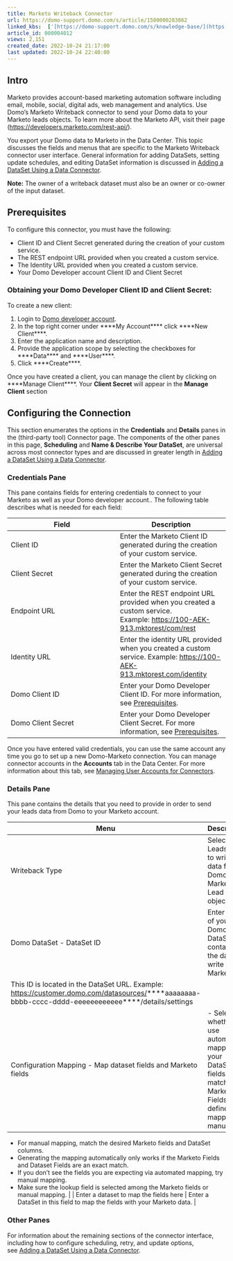 ```yaml
---
title: Marketo Writeback Connector
url: https://domo-support.domo.com/s/article/1500000283862
linked_kbs:  ['[https://domo-support.domo.com/s/knowledge-base/](https://domo-support.domo.com/s/knowledge-base/)', '[https://domo-support.domo.com/s/](https://domo-support.domo.com/s/)', '[https://domo-support.domo.com/s/topic/0TO5w000000ZammGAC](https://domo-support.domo.com/s/topic/0TO5w000000ZammGAC)', '[https://domo-support.domo.com/s/topic/0TO5w000000ZanLGAS](https://domo-support.domo.com/s/topic/0TO5w000000ZanLGAS)', '[https://domo-support.domo.com/s/topic/0TO5w000000ZapVGAS](https://domo-support.domo.com/s/topic/0TO5w000000ZapVGAS)', '[https://domo-support.domo.com/s/article/360042926274](https://domo-support.domo.com/s/article/360042926274)', '[https://domo-support.domo.com/s/article/360042926054](https://domo-support.domo.com/s/article/360042926054)', '[https://domo-support.domo.com/s/article/1500000283862](https://domo-support.domo.com/s/article/1500000283862)', '[https://domo-support.domo.com/s/topic/0TO5w000000ZapVGAS/writeback-connectors](https://domo-support.domo.com/s/topic/0TO5w000000ZapVGAS/writeback-connectors)', '[https://domo-support.domo.com/s/article/360043429933](https://domo-support.domo.com/s/article/360043429933)', '[https://domo-support.domo.com/s/article/360043429953](https://domo-support.domo.com/s/article/360043429953)', '[https://domo-support.domo.com/s/article/360042925494](https://domo-support.domo.com/s/article/360042925494)', '[https://domo-support.domo.com/s/article/4408174643607](https://domo-support.domo.com/s/article/4408174643607)', '[https://domo-support.domo.com/s/article/360043429913](https://domo-support.domo.com/s/article/360043429913)', '[https://domo-support.domo.com/s/login/](https://domo-support.domo.com/s/login/)']
article_id: 000004012
views: 2,151
created_date: 2022-10-24 21:17:00
last updated: 2022-10-24 22:40:00
---
```




Intro
-----


Marketo provides account-based marketing automation software including email, mobile, social, digital ads, web management and analytics. Use Domo's Marketo Writeback connector to send your Domo data to your Marketo leads objects. To learn more about the Marketo API, visit their page ([https://developers.marketo.com/rest-api/](https://developers.marketo.com/rest-api/ "https://developers.marketo.com/rest-api/")).


You export your Domo data to Marketo in the Data Center. This topic discusses the fields and menus that are specific to the Marketo Writeback connector user interface. General information for adding DataSets, setting update schedules, and editing DataSet information is discussed in [Adding a DataSet Using a Data Connector](/s/article/360042926274).







**Note:** The owner of a writeback dataset must also be an owner or co-owner of the input dataset.




Prerequisites
-------------


To configure this connector, you must have the following:


* Client ID and Client Secret generated during the creation of your custom service.
* The REST endpoint URL provided when you created a custom service.
* The Identity URL provided when you created a custom service.
* Your Domo Developer account Client ID and Client Secret


### Obtaining your Domo Developer Client ID and Client Secret:


To create a new client:


1. Login to [Domo developer account](https://developer.domo.com/login).
2. In the top right corner under ****My Account**** click ****New Client****.
3. Enter the application name and description.
4. Provide the application scope by selecting the checkboxes for ****Data**** and ****User****.
5. Click ****Create****.


Once you have created a client, you can manage the client by clicking on ****Manage Client****. Your **Client Secret** will appear in the **Manage Client** section


Configuring the Connection
--------------------------


This section enumerates the options in the **Credentials** and **Details** panes in the (third-party tool) Connector page. The components of the other panes in this page, **Scheduling** and **Name & Describe Your DataSet**, are universal across most connector types and are discussed in greater length in [Adding a DataSet Using a Data Connector](/s/article/360042926274 "Adding a DataSet Using a Data Connector").


### Credentials Pane


This pane contains fields for entering credentials to connect to your Marketo as well as your Domo developer account.. The following table describes what is needed for each field:  




| Field | Description |
| --- | --- |
| Client ID | Enter the Marketo Client ID generated during the creation of your custom service. |
| Client Secret | Enter the Marketo Client Secret generated during the creation of your custom service. |
| Endpoint URL | Enter the REST endpoint URL provided when you created a custom service. Example: [https://100-AEK-913.mktorest/com/rest](https://100-AEK-913.mktorest/com/rest "https://100-AEK-913.mktorest/com/rest") |
| Identity URL | Enter the identity URL provided when you created a custom service. Example: [https://100-AEK-913.mktorest.com/identity](https://100-AEK-913.mktorest.com/identity "https://100-AEK-913.mktorest.com/identity") |
| Domo Client ID | Enter your Domo Developer Client ID. For more information, see [Prerequisites](#h_01ES6XS75TMYHX84GAMZ8PGWMD "Marketo Writeback Connector"). |
| Domo Client Secret | Enter your Domo Developer Client Secret. For more information, see [Prerequisites](#h_01ES6XS75TMYHX84GAMZ8PGWMD "Marketo Writeback Connector"). |


Once you have entered valid credentials, you can use the same account any time you go to set up a new Domo-Marketo connection. You can manage connector accounts in the **Accounts** tab in the Data Center. For more information about this tab, see [Managing User Accounts for Connectors](/s/article/360042926054 "Managing User Accounts for Connectors").


### Details Pane


This pane contains the details that you need to provide in order to send your leads data from Domo to your Marketo account.




| Menu | Description |
| --- | --- |
| Writeback Type | Select Leads to write data from Domo to Marketo Lead objects |
| Domo DataSet - DataSet ID | Enter the ID of your Domo DataSet containing the data to write to Marketo.
This ID is located in the DataSet URL. Example: [https://customer.domo.com/datasources/](https://customer.domo.com/datasources/ "https://customer.domo.com/datasources/")****aaaaaaaa-bbbb-cccc-dddd-eeeeeeeeeeee****/details/settings |
| Configuration Mapping - Map dataset fields and Marketo fields | - Select whether to use automated mapping (if your DataSet fields match Marketo Fields) or to define the mapping manually
- For manual mapping, match the desired Marketo fields and DataSet columns.
- Generating the mapping automatically only works if the Marketo Fields and Dataset Fields are an exact match.
- If you don't see the fields you are expecting via automated mapping, try manual mapping.
- Make sure the lookup field is selected among the Marketo fields or manual mapping. |
| Enter a dataset to map the fields here | Enter a DataSet in this field to map the fields with your Marketo data. |


### Other Panes


For information about the remaining sections of the connector interface, including how to configure scheduling, retry, and update options, see [Adding a DataSet Using a Data Connector](/s/article/360042926274).

